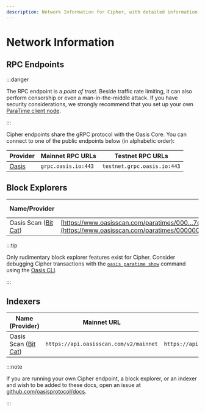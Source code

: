 ```yaml
---
description: Network Information for Cipher, with detailed information about RPCs, block explorer and indexer
---
```


# Network Information

## RPC Endpoints

:::danger

The RPC endpoint is a *point of trust*. Beside traffic rate limiting, it can
also perform censorship or even a man-in-the-middle attack. If you have security
considerations, we strongly recommend that you set up your own [ParaTime client
node][paratime-client-node].

:::

Cipher endpoints share the gRPC protocol with the Oasis Core. You can connect to
one of the public endpoints below (in alphabetic order):

[paratime-client-node]: ../../../../node/run-your-node/paratime-client-node.mdx

| Provider | Mainnet RPC URLs    | Testnet RPC URLs            |
|----------|---------------------|-----------------------------|
| [Oasis]  | `grpc.oasis.io:443` | `testnet.grpc.oasis.io:443` |

[Oasis]: https://oasis.net

## Block Explorers

| Name/Provider          | Mainnet URL                                                                                                                                         | Testnet URL                                                                                                                                                 | EIP-3091 compatible |
|------------------------|-----------------------------------------------------------------------------------------------------------------------------------------------------|-------------------------------------------------------------------------------------------------------------------------------------------------------------|---------------------|
| Oasis Scan ([Bit Cat]) | [https://www.oasisscan.com/paratimes/000…7cb](https://www.oasisscan.com/paratimes/000000000000000000000000000000000000000000000000e199119c992377cb) | [https://testnet.oasisscan.com/paratimes/000…000](https://testnet.oasisscan.com/paratimes/0000000000000000000000000000000000000000000000000000000000000000) | No                  |

[Bit Cat]: https://www.bitcat365.com/

:::tip

Only rudimentary block explorer features exist for Cipher. Consider debugging
Cipher transactions with the [`oasis paratime show`] command using the
[Oasis CLI].

:::

[`oasis paratime show`]: ../../../../general/manage-tokens/cli/paratime.md#show
[Oasis CLI]: ../../../../general/manage-tokens/cli/README.md

## Indexers

| Name (Provider)        | Mainnet URL                            | Testnet URL                            | Documentation                 |
|------------------------|----------------------------------------|----------------------------------------|-------------------------------|
| Oasis Scan ([Bit Cat]) | `https://api.oasisscan.com/v2/mainnet` | `https://api.oasisscan.com/v2/testnet` | [Runtime API][OasisScan-docs] |

[OasisScan-docs]: https://api.oasisscan.com/v2/swagger/#/runtime

:::note

If you are running your own Cipher endpoint, a block explorer, or an indexer
and wish to be added to these docs, open an issue at
[github.com/oasisprotocol/docs].

:::

[github.com/oasisprotocol/docs]: https://github.com/oasisprotocol/docs
